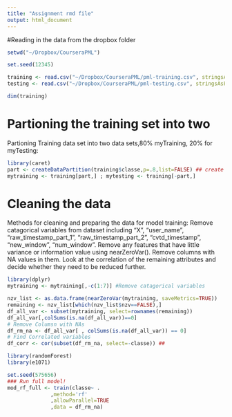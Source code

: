 ```yaml
---
title: "Assignment rmd file"
output: html_document
---
```


#Reading in the data from the dropbox folder

```r
setwd("~/Dropbox/CourseraPML")

set.seed(12345)

training <- read.csv("~/Dropbox/CourseraPML/pml-training.csv", stringsAsFactors=FALSE,na.strings=c("NA","#DIV/0!",""))
testing <- read.csv("~/Dropbox/CourseraPML/pml-testing.csv", stringsAsFactors=FALSE,na.strings=c("NA","#DIV/0!",""))

dim(training)
```

# Partioning the training set into two
Partioning Training data set into two data sets,80% myTraining, 20% for myTesting:


```r
library(caret)
part <- createDataPartition(training$classe,p=.8,list=FALSE) ## create a partion index
mytraining <- training[part,] ; mytesting <- training[-part,] 

```

# Cleaning the data

Methods for cleaning and preparing the data for model training:
Remove catagorical variables from dataset including “X”, “user_name”, “raw_timestamp_part_1”, “raw_timestamp_part_2”, “cvtd_timestamp”, “new_window”, “num_window”.
Remove any features that have little variance or information value using nearZeroVar().
Remove columns with NA values in them.
Look at the correlation of the remaining attributes and decide whether they need to be reduced further.
```r
library(dplyr) 
mytraining <- mytraining[,-c(1:7)] #Remove catagorical variables 

nzv_list <- as.data.frame(nearZeroVar(mytraining, saveMetrics=TRUE))
remaining <- nzv_list[which(nzv_list$nzv==FALSE),]
df_all_var <- subset(mytraining, select=rownames(remaining))
df_all_var[,colSums(is.na(df_all_var))==0]
# Remove Columsn with NAs
df_rm_na <- df_all_var[ , colSums(is.na(df_all_var)) == 0]
# Find Correlated variables 
df_corr <- cor(subset(df_rm_na, select=-classe)) ##

```



```r
library(randomForest)
library(e1071)

set.seed(575656)
### Run full model!
mod_rf_full <- train(classe~ . 
              ,method='rf'
              ,allowParallel=TRUE
              ,data = df_rm_na)
```

